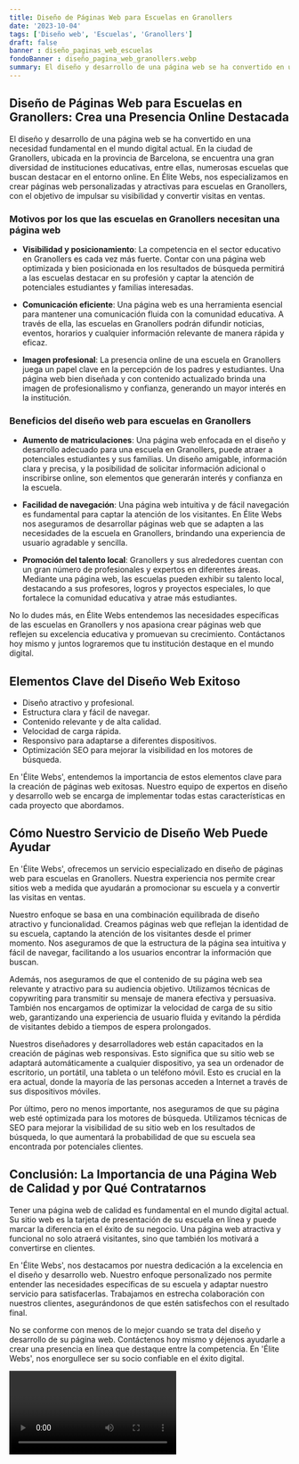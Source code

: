 ```yaml
---
title: Diseño de Páginas Web para Escuelas en Granollers
date: '2023-10-04'
tags: ['Diseño web', 'Escuelas', 'Granollers']
draft: false
banner : diseño_paginas_web_escuelas
fondoBanner : diseño_pagina_web_granollers.webp
summary: El diseño y desarrollo de una página web se ha convertido en una necesidad fundamental en el mundo digital actual. En la ciudad de Granollers, ubicada en la provincia de Barcelona, se encuentra una gran diversidad de instituciones educativas, entre ellas, numerosas escuelas que buscan destacar en el entorno online. En Élite Webs, nos especializamos en crear páginas web personalizadas y atractivas para escuelas en Granollers, con el objetivo de impulsar su visibilidad y convertir visitas en ventas. 
---
```


## **Diseño de Páginas Web para Escuelas en Granollers: Crea una Presencia Online Destacada**

El diseño y desarrollo de una página web se ha convertido en una necesidad fundamental en el mundo digital actual. En la ciudad de Granollers, ubicada en la provincia de Barcelona, se encuentra una gran diversidad de instituciones educativas, entre ellas, numerosas escuelas que buscan destacar en el entorno online. En Élite Webs, nos especializamos en crear páginas web personalizadas y atractivas para escuelas en Granollers, con el objetivo de impulsar su visibilidad y convertir visitas en ventas. 

### **Motivos por los que las escuelas en Granollers necesitan una página web**

- **Visibilidad y posicionamiento**: La competencia en el sector educativo en Granollers es cada vez más fuerte. Contar con una página web optimizada y bien posicionada en los resultados de búsqueda permitirá a las escuelas destacar en su profesión y captar la atención de potenciales estudiantes y familias interesadas.

- **Comunicación eficiente**: Una página web es una herramienta esencial para mantener una comunicación fluida con la comunidad educativa. A través de ella, las escuelas en Granollers podrán difundir noticias, eventos, horarios y cualquier información relevante de manera rápida y eficaz.

- **Imagen profesional**: La presencia online de una escuela en Granollers juega un papel clave en la percepción de los padres y estudiantes. Una página web bien diseñada y con contenido actualizado brinda una imagen de profesionalismo y confianza, generando un mayor interés en la institución.

### **Beneficios del diseño web para escuelas en Granollers**

- **Aumento de matriculaciones**: Una página web enfocada en el diseño y desarrollo adecuado para una escuela en Granollers, puede atraer a potenciales estudiantes y sus familias. Un diseño amigable, información clara y precisa, y la posibilidad de solicitar información adicional o inscribirse online, son elementos que generarán interés y confianza en la escuela.

- **Facilidad de navegación**: Una página web intuitiva y de fácil navegación es fundamental para captar la atención de los visitantes. En Élite Webs nos aseguramos de desarrollar páginas web que se adapten a las necesidades de la escuela en Granollers, brindando una experiencia de usuario agradable y sencilla.

- **Promoción del talento local**: Granollers y sus alrededores cuentan con un gran número de profesionales y expertos en diferentes áreas. Mediante una página web, las escuelas pueden exhibir su talento local, destacando a sus profesores, logros y proyectos especiales, lo que fortalece la comunidad educativa y atrae más estudiantes.

No lo dudes más, en Élite Webs entendemos las necesidades específicas de las escuelas en Granollers y nos apasiona crear páginas web que reflejen su excelencia educativa y promuevan su crecimiento. Contáctanos hoy mismo y juntos lograremos que tu institución destaque en el mundo digital.

<GifSeo />

<Cta />

## Elementos Clave del Diseño Web Exitoso

- Diseño atractivo y profesional.
- Estructura clara y fácil de navegar.
- Contenido relevante y de alta calidad.
- Velocidad de carga rápida.
- Responsivo para adaptarse a diferentes dispositivos.
- Optimización SEO para mejorar la visibilidad en los motores de búsqueda.

En 'Élite Webs', entendemos la importancia de estos elementos clave para la creación de páginas web exitosas. Nuestro equipo de expertos en diseño y desarrollo web se encarga de implementar todas estas características en cada proyecto que abordamos.

## Cómo Nuestro Servicio de Diseño Web Puede Ayudar

En 'Élite Webs', ofrecemos un servicio especializado en diseño de páginas web para escuelas en Granollers. Nuestra experiencia nos permite crear sitios web a medida que ayudarán a promocionar su escuela y a convertir las visitas en ventas.

Nuestro enfoque se basa en una combinación equilibrada de diseño atractivo y funcionalidad. Creamos páginas web que reflejan la identidad de su escuela, captando la atención de los visitantes desde el primer momento. Nos aseguramos de que la estructura de la página sea intuitiva y fácil de navegar, facilitando a los usuarios encontrar la información que buscan.

Además, nos aseguramos de que el contenido de su página web sea relevante y atractivo para su audiencia objetivo. Utilizamos técnicas de copywriting para transmitir su mensaje de manera efectiva y persuasiva. También nos encargamos de optimizar la velocidad de carga de su sitio web, garantizando una experiencia de usuario fluida y evitando la pérdida de visitantes debido a tiempos de espera prolongados.

Nuestros diseñadores y desarrolladores web están capacitados en la creación de páginas web responsivas. Esto significa que su sitio web se adaptará automáticamente a cualquier dispositivo, ya sea un ordenador de escritorio, un portátil, una tableta o un teléfono móvil. Esto es crucial en la era actual, donde la mayoría de las personas acceden a Internet a través de sus dispositivos móviles.

Por último, pero no menos importante, nos aseguramos de que su página web esté optimizada para los motores de búsqueda. Utilizamos técnicas de SEO para mejorar la visibilidad de su sitio web en los resultados de búsqueda, lo que aumentará la probabilidad de que su escuela sea encontrada por potenciales clientes.

## Conclusión: La Importancia de una Página Web de Calidad y por Qué Contratarnos

Tener una página web de calidad es fundamental en el mundo digital actual. Su sitio web es la tarjeta de presentación de su escuela en línea y puede marcar la diferencia en el éxito de su negocio. Una página web atractiva y funcional no solo atraerá visitantes, sino que también los motivará a convertirse en clientes.

En 'Élite Webs', nos destacamos por nuestra dedicación a la excelencia en el diseño y desarrollo web. Nuestro enfoque personalizado nos permite entender las necesidades específicas de su escuela y adaptar nuestro servicio para satisfacerlas. Trabajamos en estrecha colaboración con nuestros clientes, asegurándonos de que estén satisfechos con el resultado final.

No se conforme con menos de lo mejor cuando se trata del diseño y desarrollo de su página web. Contáctenos hoy mismo y déjenos ayudarle a crear una presencia en línea que destaque entre la competencia. En 'Élite Webs', nos enorgullece ser su socio confiable en el éxito digital.

<Video />

<CtaBot job='Escuelas' city='Granollers'/>

<Gmaps query='Granollers+españa+maps' />